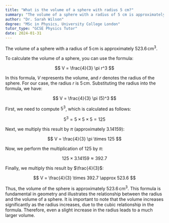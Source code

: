 ```yaml
---
title: "What is the volume of a sphere with radius 5 cm?"
summary: "The volume of a sphere with a radius of 5 cm is approximately 523.6 cubic centimetres."
author: "Dr. Sarah Wilson"
degree: "MSc in Physics, University College London"
tutor_type: "GCSE Physics Tutor"
date: 2024-01-31
---
```


The volume of a sphere with a radius of $5 \, \text{cm}$ is approximately $523.6 \, \text{cm}^3$.

To calculate the volume of a sphere, you can use the formula:

$$
V = \frac{4}{3} \pi r^3
$$

In this formula, $V$ represents the volume, and $r$ denotes the radius of the sphere. For our case, the radius $r$ is $5 \, \text{cm}$. Substituting the radius into the formula, we have:

$$
V = \frac{4}{3} \pi (5)^3
$$

First, we need to compute $5^3$, which is calculated as follows:

$$
5^3 = 5 \times 5 \times 5 = 125
$$

Next, we multiply this result by $\pi$ (approximately $3.14159$):

$$
V = \frac{4}{3} \pi \times 125
$$

Now, we perform the multiplication of $125$ by $\pi$:

$$
125 \times 3.14159 \approx 392.7
$$

Finally, we multiply this result by $\frac{4}{3}$:

$$
V = \frac{4}{3} \times 392.7 \approx 523.6
$$

Thus, the volume of the sphere is approximately $523.6 \, \text{cm}^3$. This formula is fundamental in geometry and illustrates the relationship between the radius and the volume of a sphere. It is important to note that the volume increases significantly as the radius increases, due to the cubic relationship in the formula. Therefore, even a slight increase in the radius leads to a much larger volume.
    